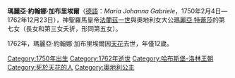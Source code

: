 {{Multiple issues|
{{Expand language|1=en|time=2020-11-20T13:42:22+00:00}}
{{Unreferenced|time=2020-11-20T13:42:22+00:00}}
}}
{{Infobox royalty
| name         = 瑪麗亞·約翰娜·加布里埃爾
| image        = Johanna Gabrielle of Austria 1762 by Liotard.jpg
| birth_date   = {{Birth date|df=yes|1750|2|4}}
| birth_place  = [[維也納|維也納]][[霍夫堡皇宮|霍夫堡皇宮]]
| death_date   = {{Death date and age|df=yes|1762|12|23|1750|2|4}}
| death_place  = 維也納霍夫堡皇宮
| burial_place = [[皇家墓穴_(維也納)|維也納皇家墓穴]]
| house        = [[哈布斯堡-洛林皇朝|哈布斯堡-洛林皇朝]]
| father       = [[弗朗茨一世_(神圣罗马帝国)|法蘭茲一世]]
| mother       = [[玛丽亚·特蕾西娅|瑪麗亞·特蕾莎]]
}}

'''瑪麗亞·約翰娜·加布里埃爾'''（[[德語|德語]]：''Maria Johanna Gabriele''，1750年2月4日—1762年12月23日），神聖羅馬皇帝[[弗朗茨一世_(神圣罗马帝国)|法蘭茲一世]]與奧地利女大公[[玛丽亚·特蕾西娅|瑪麗亞·特蕾莎]]的第七女（長女和第三女夭折，形同第五女）。

1762年，瑪麗亞·約翰娜·加布里埃爾因[[天花|天花]]去世，年僅12歲。

[[Category:1750年出生|Category:1750年出生]]
[[Category:1762年逝世|Category:1762年逝世]]
[[Category:哈布斯堡-洛林王朝|Category:哈布斯堡-洛林王朝]]
[[Category:死於天花的人|Category:死於天花的人]]
[[Category:奧地利公主|Category:奧地利公主]]